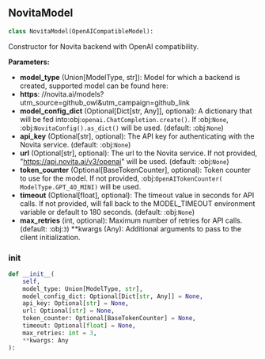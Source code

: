 <a id="camel.models.novita_model"></a>

<a id="camel.models.novita_model.NovitaModel"></a>

## NovitaModel

```python
class NovitaModel(OpenAICompatibleModel):
```

Constructor for Novita backend with OpenAI compatibility.

**Parameters:**

- **model_type** (Union[ModelType, str]): Model for which a backend is created, supported model can be found here:
- **https**: //novita.ai/models?utm_source=github_owl&utm_campaign=github_link
- **model_config_dict** (Optional[Dict[str, Any]], optional): A dictionary that will be fed into:obj:`openai.ChatCompletion.create()`. If :obj:`None`, :obj:`NovitaConfig().as_dict()` will be used. (default: :obj:`None`)
- **api_key** (Optional[str], optional): The API key for authenticating with the Novita service. (default: :obj:`None`)
- **url** (Optional[str], optional): The url to the Novita service. If not provided, "https://api.novita.ai/v3/openai" will be used. (default: :obj:`None`)
- **token_counter** (Optional[BaseTokenCounter], optional): Token counter to use for the model. If not provided, :obj:`OpenAITokenCounter( ModelType.GPT_4O_MINI)` will be used.
- **timeout** (Optional[float], optional): The timeout value in seconds for API calls. If not provided, will fall back to the MODEL_TIMEOUT environment variable or default to 180 seconds. (default: :obj:`None`)
- **max_retries** (int, optional): Maximum number of retries for API calls. (default: :obj:`3`) **kwargs (Any): Additional arguments to pass to the client initialization.

<a id="camel.models.novita_model.NovitaModel.__init__"></a>

### __init__

```python
def __init__(
    self,
    model_type: Union[ModelType, str],
    model_config_dict: Optional[Dict[str, Any]] = None,
    api_key: Optional[str] = None,
    url: Optional[str] = None,
    token_counter: Optional[BaseTokenCounter] = None,
    timeout: Optional[float] = None,
    max_retries: int = 3,
    **kwargs: Any
):
```

